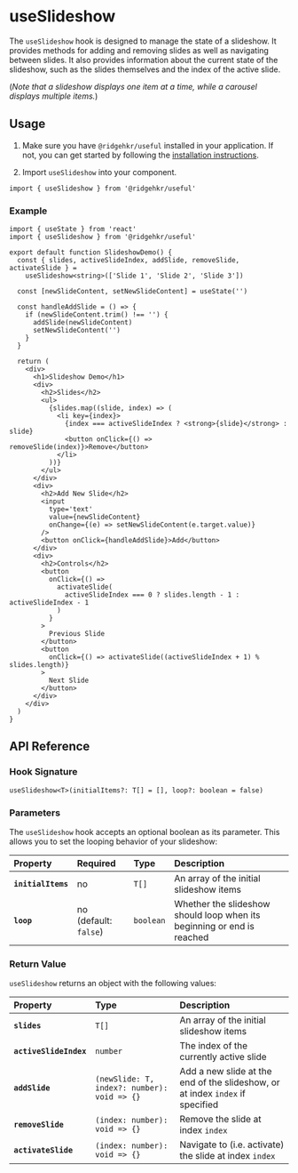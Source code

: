 # useSlideshow

The `useSlideshow` hook is designed to manage the state of a slideshow. It provides methods for adding and removing slides as well as navigating between slides. It also provides information about the current state of the slideshow, such as the slides themselves and the index of the active slide.

(_Note that a slideshow displays one item at a time, while a carousel displays multiple items._)

## Usage

1. Make sure you have `@ridgehkr/useful` installed in your application. If not, you can get started by following the [installation instructions](/#getting-started).

2. Import `useSlideshow` into your component.

```tsx
import { useSlideshow } from '@ridgehkr/useful'
```

### Example

```tsx /useSlideshow/ filename="Slideshow.jsx"
import { useState } from 'react'
import { useSlideshow } from '@ridgehkr/useful'

export default function SlideshowDemo() {
  const { slides, activeSlideIndex, addSlide, removeSlide, activateSlide } =
    useSlideshow<string>(['Slide 1', 'Slide 2', 'Slide 3'])

  const [newSlideContent, setNewSlideContent] = useState('')

  const handleAddSlide = () => {
    if (newSlideContent.trim() !== '') {
      addSlide(newSlideContent)
      setNewSlideContent('')
    }
  }

  return (
    <div>
      <h1>Slideshow Demo</h1>
      <div>
        <h2>Slides</h2>
        <ul>
          {slides.map((slide, index) => (
            <li key={index}>
              {index === activeSlideIndex ? <strong>{slide}</strong> : slide}
              <button onClick={() => removeSlide(index)}>Remove</button>
            </li>
          ))}
        </ul>
      </div>
      <div>
        <h2>Add New Slide</h2>
        <input
          type='text'
          value={newSlideContent}
          onChange={(e) => setNewSlideContent(e.target.value)}
        />
        <button onClick={handleAddSlide}>Add</button>
      </div>
      <div>
        <h2>Controls</h2>
        <button
          onClick={() =>
            activateSlide(
              activeSlideIndex === 0 ? slides.length - 1 : activeSlideIndex - 1
            )
          }
        >
          Previous Slide
        </button>
        <button
          onClick={() => activateSlide((activeSlideIndex + 1) % slides.length)}
        >
          Next Slide
        </button>
      </div>
    </div>
  )
}
```

## API Reference

### Hook Signature

```tsx
useSlideshow<T>(initialItems?: T[] = [], loop?: boolean = false)
```

### Parameters

The `useSlideshow` hook accepts an optional boolean as its parameter. This allows you to set the looping behavior of your slideshow:

| Property           | Required              | Type      | Description                                                            |
| :----------------- | :-------------------- | :-------- | :--------------------------------------------------------------------- |
| **`initialItems`** | no                    | `T[]`     | An array of the initial slideshow items                                |
| **`loop`**         | no (default: `false`) | `boolean` | Whether the slideshow should loop when its beginning or end is reached |

### Return Value

`useSlideshow` returns an object with the following values:

| Property               | Type                                        | Description                                                                   |
| :--------------------- | :------------------------------------------ | :---------------------------------------------------------------------------- |
| **`slides`**           | `T[]`                                       | An array of the initial slideshow items                                       |
| **`activeSlideIndex`** | `number`                                    | The index of the currently active slide                                       |
| **`addSlide`**         | `(newSlide: T, index?: number): void => {}` | Add a new slide at the end of the slideshow, or at index `index` if specified |
| **`removeSlide`**      | `(index: number): void => {}`               | Remove the slide at index `index`                                             |
| **`activateSlide`**    | `(index: number): void => {}`               | Navigate to (i.e. activate) the slide at index `index`                        |

